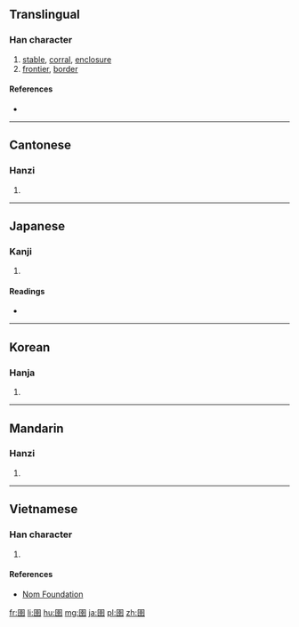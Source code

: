 {{character info/new}}
==Translingual==

===Han character===
{{Han char|rn=31|rad=囗|as=08|sn=11|four=60401|canj=WGTJ|ids=⿴囗幸}}

# [[stable]], [[corral]], [[enclosure]]
# [[frontier]], [[border]]

====References====
* {{Han ref|kx=0219.110|dkj=04793|dj=0447.040|hdz=10720.070|uh=5709|ud=22281|bh=B0EB|bd=45291}}

----

==Cantonese==

===Hanzi===
{{yue-hanzi|jyut=[[jyu5]]|y=yu5}}

# {{defn|lang=yue|sort=囗08}}

----

==Japanese==

===Kanji===
{{ja-kanji|grade=|rs=囗08}}

# {{defn|lang=ja|sort=囗08}}

====Readings====
* {{ja-readings|on=[[ぎょ]] (gyo), [[ご]] (go)|kun=[[ひとや]] (hitoya), [[うまかい]] (umakai)}}

----

==Korean==

===Hanja===
{{ko-hanja|hangeul=어|rv=eo|mr=ŏ}}

# {{defn|lang=ko|sort=囗08}}

----

==Mandarin==

===Hanzi===
{{cmn-hanzi|pin=[[yǔ]] ([[yu3]]), [[chuí]] ([[chui2]])|wg=yü<sup>3</sup>, ch'ui<sup>2</sup>}}

# {{defn|lang=cmn|sort=囗08}}

----

==Vietnamese==

===Han character===
{{vi-hantu|[[ngữ]], [[vũ]]|rs=囗08}}

# {{defn|lang=vi|sort=囗08}}

====References====
*[http://nomfoundation.org/common/nom_details.php?codepoint=5709 Nom Foundation]

[[fr:圉]]
[[li:圉]]
[[hu:圉]]
[[mg:圉]]
[[ja:圉]]
[[pl:圉]]
[[zh:圉]]